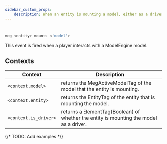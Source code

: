 ```yaml
---
sidebar_custom_props:
    description: When an entity is mounting a model, either as a driver or a passenger.
---
```

#
```js
meg <entity> mounts <'model'>
```

<Event cancellable />

This event is fired when a player interacts with a ModelEngine model.

## Contexts

| Context                | Description                                                                            |
| ---------------------- | -------------------------------------------------------------------------------------- |
| `<context.model>`      | returns the MegActiveModelTag of the model that the entity is mounting.                |
| `<context.entity>`     | returns the EntityTag of the entity that is mounting the model.                        |
| `<context.is_driver>`  | returns a ElementTag(Boolean) of whether the entity is mounting the model as a driver. |

{/*
TODO: Add examples
*/}
